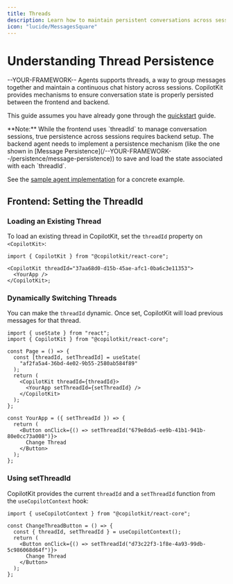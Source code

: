 ```yaml
---
title: Threads
description: Learn how to maintain persistent conversations across sessions with --YOUR-FRAMEWORK-- Agents.
icon: "lucide/MessagesSquare"
---
```


# Understanding Thread Persistence

--YOUR-FRAMEWORK-- Agents supports threads, a way to group messages together and maintain a continuous chat history across sessions. CopilotKit provides mechanisms to ensure conversation state is properly persisted between the frontend and backend.

This guide assumes you have already gone through the [quickstart](/quickstart) guide.

<Callout>
  **Note:** While the frontend uses `threadId` to manage conversation sessions,
  true persistence across sessions requires backend setup. The backend agent
  needs to implement a persistence mechanism (like the one shown in
  [Message Persistence](/--YOUR-FRAMEWORK--/persistence/message-persistence))
  to save and load the state associated with each `threadId`.

See the [sample agent implementation](https://github.com/CopilotKit/CopilotKit/blob/main/examples/coagents-starter---YOUR-FRAMEWORK--/agent-py/sample_agent/agent.py#L291)
for a concrete example.

</Callout>

## Frontend: Setting the ThreadId

### Loading an Existing Thread

To load an existing thread in CopilotKit, set the `threadId` property on `<CopilotKit>`:

```tsx
import { CopilotKit } from "@copilotkit/react-core";

<CopilotKit threadId="37aa68d0-d15b-45ae-afc1-0ba6c3e11353">
  <YourApp />
</CopilotKit>;
```

### Dynamically Switching Threads

You can make the `threadId` dynamic. Once set, CopilotKit will load previous messages for that thread.

```tsx
import { useState } from "react";
import { CopilotKit } from "@copilotkit/react-core";

const Page = () => {
  const [threadId, setThreadId] = useState(
    "af2fa5a4-36bd-4e02-9b55-2580ab584f89"
  );
  return (
    <CopilotKit threadId={threadId}>
      <YourApp setThreadId={setThreadId} />
    </CopilotKit>
  );
};

const YourApp = ({ setThreadId }) => {
  return (
    <Button onClick={() => setThreadId("679e8da5-ee9b-41b1-941b-80e0cc73a008")}>
      Change Thread
    </Button>
  );
};
```

### Using setThreadId

CopilotKit provides the current `threadId` and a `setThreadId` function from the `useCopilotContext` hook:

```tsx
import { useCopilotContext } from "@copilotkit/react-core";

const ChangeThreadButton = () => {
  const { threadId, setThreadId } = useCopilotContext();
  return (
    <Button onClick={() => setThreadId("d73c22f3-1f8e-4a93-99db-5c986068d64f")}>
      Change Thread
    </Button>
  );
};
``` 
